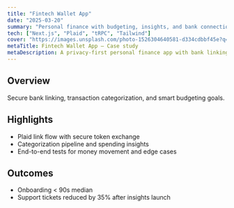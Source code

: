 ```yaml
---
title: "Fintech Wallet App"
date: "2025-03-20"
summary: "Personal finance with budgeting, insights, and bank connections."
tech: ["Next.js", "Plaid", "tRPC", "Tailwind"]
cover: "https://images.unsplash.com/photo-1526304640581-d334cdbbf45e?q=80&w=1400&auto=format&fit=crop"
metaTitle: Fintech Wallet App — Case study
metaDescription: A privacy-first personal finance app with bank linking and insights.
---
```


## Overview

Secure bank linking, transaction categorization, and smart budgeting goals.

## Highlights

- Plaid link flow with secure token exchange
- Categorization pipeline and spending insights
- End-to-end tests for money movement and edge cases

## Outcomes

- Onboarding < 90s median
- Support tickets reduced by 35% after insights launch
